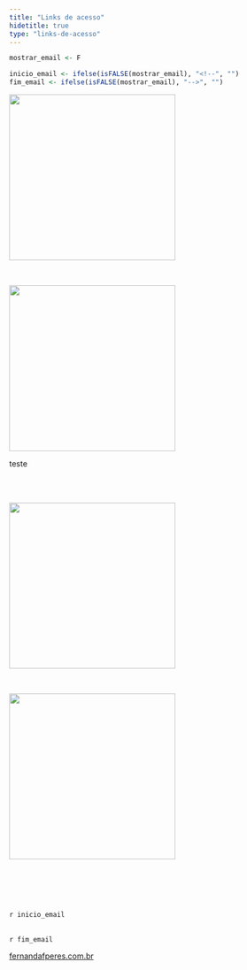 ```yaml
---
title: "Links de acesso"
hidetitle: true
type: "links-de-acesso"
---
```


```r
mostrar_email <- F

inicio_email <- ifelse(isFALSE(mostrar_email), "<!--", "")
fim_email <- ifelse(isFALSE(mostrar_email), "-->", "")
```



<div class="flex-container">

  <p>
  <a href="https://curso.fernandafperes.com.br/">
  <img width="300" src="images/cursov2.png" alt="" loading="lazy">
  </a>
  </p>
  
  <br>
  
  <a href="https://fernandafperes.com.br/qual-servico/">
  <img width="300" src="images/consultoriasv2.png" alt="" loading="lazy">
  </a>
  
  teste
  
  <br><br>
  
  <a href="https://fernandafperes.com.br">
  <img width="300" src="images/blogv2.png" alt="" loading="lazy">
  </a>
  
  <br>
 
  <a href="https://youtube.com/c/FernandaPeres/">
  <img width="300" src="images/youtubev2.png" alt="" loading="lazy">
  </a>
  
  <br>
  
</div>


<div class="site-links">

<br><br>

`r inicio_email`
<center>
<a href="mailto:contato@fernandafperes.com.br?subject=Consultoria"><i class="fa fa-solid fa-envelope fa-2x" aria-hidden="true"></i></a>

</center>

<br>
`r fim_email`
    
  <a href="https://fernandafperes.com.br/">
  fernandafperes.com.br
  </a>

<br><br>

</div>

